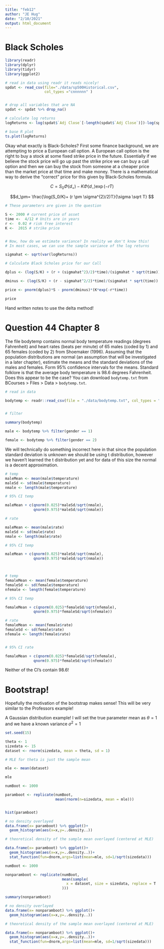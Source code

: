 ```yaml
---
title: "feb12"
author: "JE Hug"
date: "2/10/2021"
output: html_document
---
```


# Black Scholes

```r
library(readr)
library(dplyr)
library(tidyr)
library(ggplot2)

# read in data using readr it reads nicely!
spdat <- read_csv(file="./data/sp500Historical.csv",
                  col_types ="cnnnnnn" )


# drop all variables that are NA
spdat <- spdat %>% drop_na()

# calculate log returns
logReturns <- log(spdat$`Adj Close`[-length(spdat$`Adj Close`)])-log(spdat$`Adj Close`[-1])

# base R plot
ts.plot(logReturns)
```

Okay what exactly is Black-Scholes? First some finance background, we are attempting to price a European call option. A European call option is the right to buy a stock at some fixed strike price in the future. Essentially if we believe the stock price will go up past the strike price we can buy a call option and then we can buy the stock from someone at a cheaper price than the market price at that time and make money. There is a mathematical way to derive the "correct" price for this given by Black-Scholes formula.

$$ C= S_0\Phi(d_+)-K\Phi(d_-)\exp(-rT)$$

$$d_\pm= \frac{\log(S_0/K)+ (r \pm \sigma^{2}/2)T}{\sigma \sqrt T} $$

```r
# These parameters are given in the question

S <- 2000 # current price of asset
time <-  4/12 # Units are in years
r <-  0.02 # risk free interest
K <-  2015 # strike price 


# Now, how do we estimate variance? In reality we don't know this!
# In most cases, we can use the sample variance of the log returns

sigmahat <- sqrt(var(logReturns))

# Calculate Black Scholes price for our Call

dplus <- (log(S/K) + (r + (sigmahat^2)/2)*time)/(sigmahat * sqrt(time))

dminus <- (log(S/K) + (r - sigmahat^2/2)*time)/(sigmahat * sqrt(time))

price <- pnorm(dplus)*S - pnorm(dminus)*(K*exp(-r*time))

price
```

Hand written notes to use the delta method!

# Question 44 Chapter 8

The file bodytemp contains normal body temperature readings (degrees Fahrenheit) and heart rates (beats per minute) of 65 males (coded by 1) and 65 females (coded by 2) from Shoemaker (1996). Assuming that the population distributions are normal (an assumption that will be investigated in a later chapter), estimate the means and the standard deviations of the males and females. Form 95% confidence intervals for the means. Standard folklore is that the average body temperature is 98.6 degrees Fahrenheit. Does this appear to be the case? You can download `bodytemp.txt` from BCourses \> Files \> Data \> `bodytemp.txt`.

```r
# read in data

bodytemp <- readr::read_csv(file = "./data/bodytemp.txt", col_types = "nfn")


# filter 

summary(bodytemp)

male <- bodytemp %>% filter(gender == 1)

female <- bodytemp %>% filter(gender == 2)

```

We will technically do something incorrect here in that since the population standard deviation is unknown we should be using t distribution, however we haven't learned the t distribution yet and for data of this size the normal is a decent approximation.

```r
# temp
maleMean <- mean(male$temperature)
maleSd <- sd(male$temperature)
nmale <- length(male$temperature)

# 95% CI temp 

maleMean + c(qnorm(0.025)*maleSd/sqrt(nmale),
             qnorm(0.975)*maleSd/sqrt(nmale))

# rate

maleMean <- mean(male$rate)
maleSd <- sd(male$rate)
nmale <- length(male$rate)

# 95% CI temp 

maleMean + c(qnorm(0.025)*maleSd/sqrt(nmale),
             qnorm(0.975)*maleSd/sqrt(nmale))




```

```r

# temp 
femaleMean <- mean(female$temperature)
femaleSd <- sd(female$temperature)
nfemale <- length(female$temperature)

# 95% CI temp

femaleMean + c(qnorm(0.025)*femaleSd/sqrt(nfemale),
             qnorm(0.975)*femaleSd/sqrt(nfemale))

# rate
femaleMean <- mean(female$rate)
femaleSd <- sd(female$rate)
nfemale <- length(female$rate)


# 95% CI rate

femaleMean + c(qnorm(0.025)*femaleSd/sqrt(nfemale),
             qnorm(0.975)*femaleSd/sqrt(nfemale))


```

Neither of the CI's contain 98.6!

# Bootstrap!

Hopefully the motivation of the bootstrap makes sense! This will be very similar to the Professors example!

A Gaussian distribution example! I will set the true parameter mean as $\theta = 1$ and we have a known variance $\sigma^2=1$

```r
set.seed(15)

theta <- 1
sizedata <- 15
dataset <- rnorm(sizedata, mean = theta, sd = 1)

# MLE for theta is just the sample mean

mle <- mean(dataset)

mle

```

```r
numBoot <- 1000

paramboot <- replicate(numBoot,
                       mean(rnorm(n=sizedata, mean = mle)))


hist(paramboot)

# no density overlayed
data.frame(x= paramboot) %>% ggplot()+
  geom_histogram(aes(x=x,y=..density..))

# theoretical density of the sample mean overlayed (centered at MLE)

data.frame(x= paramboot) %>% ggplot()+
  geom_histogram(aes(x=x,y=..density..))+
  stat_function(fun=dnorm,args=list(mean=mle, sd=1/sqrt(sizedata)))

```

```r

numBoot <- 1000

nonparamboot <- replicate(numBoot,
                          mean(sample(
                            x = dataset, size = sizedata, replace = T
                          )))

summary(nonparamboot)

# no density overlayed
data.frame(x= nonparamboot) %>% ggplot()+
  geom_histogram(aes(x=x,y=..density..))

# theoretical density of the sample mean overlayed (centered at MLE)

data.frame(x= nonparamboot) %>% ggplot()+
  geom_histogram(aes(x=x,y=..density..))+
  stat_function(fun=dnorm,args=list(mean=mle, sd=1/sqrt(sizedata)))


```
